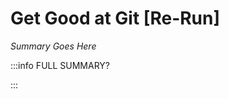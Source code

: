 # Get Good at Git [Re-Run]

_Summary Goes Here_


<DocCardList />

:::info FULL SUMMARY?

<QuestButton
  text="Go To Campaign Page"
  link="https://app.stackup.dev/campaign_page/get-good-at-git-1"
/>

:::
